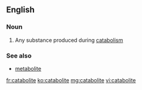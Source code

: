 ==English==

===Noun===
{{en-noun}}

# {{context|biochemistry|lang=en}} Any substance produced during [[catabolism]]

===See also===
* [[metabolite]]

[[fr:catabolite]]
[[ko:catabolite]]
[[mg:catabolite]]
[[vi:catabolite]]